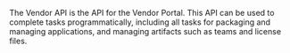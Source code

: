 The Vendor API is the API for the Vendor Portal. This API can be used to complete tasks programmatically, including all tasks for packaging and managing applications, and managing artifacts such as teams and license files.